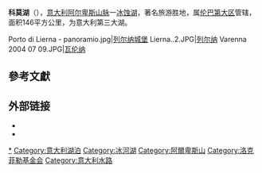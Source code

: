 {{noteTA
|G1=Country}}
{{Infobox lake
 |lake_name = 科莫湖
 |image = Sentiero del Viandante DSC 6340 (14020554463).jpg
 |caption = 
 |image_bathymetry = Lago di Como.png
 |caption_bathymetry =
 |coords = {{coord|46|00|N|9|16|E|region:IT_type:waterbody|display=inline,title}}
 |location= [[義大利|義大利]][[伦巴第大区|伦巴第大区]]
 |type =
 |inflow = [[阿达河|阿达河]]、[[梅拉河|梅拉河]]
 |outflow = [[阿达河|阿达河]]
 |catchment = {{convert|4509|km2|sqmi|0|abbr=on}} <ref name=iii />
 |basin_countries ={{ITA}}、{{CHE}}
 |length = 46 km
 |width = 4.5 km
 |area = 146 km²
 |depth = 154 m <ref name=iii />
 |max-depth = 410 m
 |volume = 22.5 km³
 |residence_time = 4.5年<ref name=iii />
 |shore =
 |elevation = 198 m <ref name=iii />
 |islands = Isola Comacina
 |cities = [[科莫|科莫]]、[[萊科|萊科]]
 |reference = <ref name=iii>{{cite web | title= Laghi italiani | publisher= Istituto Italiano di Idrobiologia | url= http://www.iii.to.cnr.it/limnol/cicloac/lagit.htm | accessdate= 2006-11-17 | archive-url= https://web.archive.org/web/20100205043503/http://www.iii.to.cnr.it/limnol/cicloac/lagit.htm | archive-date= 2010-02-05 | dead-url= yes }}</ref>
}}
'''科莫湖'''（{{lang-it|Lago di Como}}），[[意大利|意大利]][[阿尔卑斯山脉|阿尔卑斯山脉]]一[[冰蚀湖|冰蚀湖]]，著名旅游胜地，属[[伦巴第大区|伦巴第大区]]管辖，面积146平方公里，为意大利第三大湖。

<gallery mode="packed" heights="130px">
Porto di Lierna - panoramio.jpg|[[列尔纳城堡|列尔纳城堡]]
Lierna..2.JPG|[[列尔纳|列尔纳]]
Varenna 2004 07 09.JPG|[[瓦伦纳|瓦伦纳]] 
</gallery>

==參考文獻==
{{reflist}}

== 外部链接 ==
* {{Commons-inline|Lago di Como}}
* {{Wikivoyage-inline}}

{{Italy-geo-stub}}
{{Authority control}}

{{Landmarks of Lombardy}}
{{DEFAULTSORT:Como}}
[[Category:科莫湖|*]]
[[Category:意大利湖泊|Category:意大利湖泊]]
[[Category:冰河湖|Category:冰河湖]]
[[Category:阿爾卑斯山|Category:阿爾卑斯山]]
[[Category:洛克菲勒基金会|Category:洛克菲勒基金会]]
[[Category:意大利水路|Category:意大利水路]]